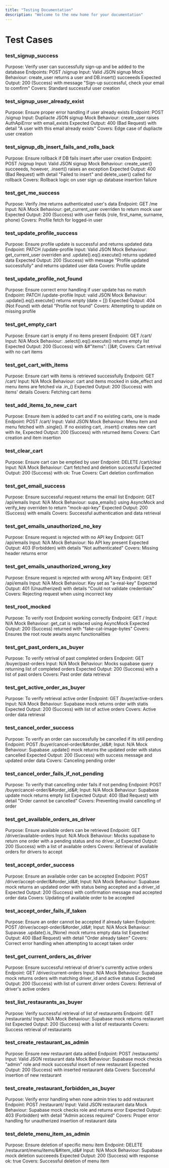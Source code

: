 ```yaml
---
title: "Testing Documentation"
description: "Welcome to the new home for your documentation"
---
```


<Card
title="Testing Strategy"
icon= "code"
horizontal>

</Card>

# Test Cases

### test_signup_success

Purpose: Verify user can successfully sign-up and be added to the database
Endpoints: POST /signup
Input: Valid JSON signup
Mock Behaviour: create_user returns a user and DB.insert() succeeeds
Expected Output: 200 (Success) with message "Sign-up successful, check your email to comfirm"
Covers: Standard successful user creation

### test_signup_user_already_exist

Purpose: Ensure proper error handling if user already exists
Endpoint: POST /signup
Input: Dupliacte JSON signup
Mock Behaviour: create_user raises AuthApiError with email_exists
Expected Output: 400 (Bad Request) with detail "A user with this email already exists"
Covers: Edge case of dupliacte user creation

### test_signup_db_insert_fails_and_rolls_back

Purpose: Ensure rollback if DB fails insert after user creation
Endpoint: POST /signup
Input: Valid JSON signup
Mock Behaviour: create_user() succeeeds, however, .insert() raises an exception
Expected Output: 400 (Bad Request) with detail "Failed to insert" and delete_user() called for rollback
Covers: Rollback logic on user sign up database insertion failure

### test_get_me_success

Purpose: Verify /me returns authenticated user's data
Endpoint: GET /me
Input: N/A
Mock Behaviour: get_current_user overriden to return mock user
Expected Output: 200 (Success) with user fields (role, first_name, surname, phone)
Covers: Profile fetch for logged-in user

### test_update_profile_success

Purpose: Ensure profile update is successful and returns updated data
Endpoint: PATCH /update-profile
Input: Valid JSON 
Mock Behaviour: get_current_user overriden and .update().eq().execute() returns updated data
Expected Output: 200 (Success) with message "Profile updated successfully" and returns updated user data
Covers: Profile update

### test_update_profile_not_found

Purpose: Ensure correct error handling if user update has no match
Endpoint: PATCH /update-profile
Input: valid JSON 
Mock Behaviour: .update().eq().execute() returns empty (date = [])
Expected Output: 404 (Not Found) with detail "Profile not found"
Covers: Attempting to update on missing profile

### test_get_empty_cart

Purpose: Ensure cart is empty if no items present
Endpoint: GET /cart/
Input: N/A
Mock Behaviour: .select().eq().execute() returns empty list
Expected Output: 200 (Success) with &#"items": []&#;
Covers: Cart retrival with no cart items

### test_get_cart_with_items

Purpose: Ensure cart with items is retrieved successfully
Endpoint: GET /cart/
Input: N/A
Mock Behaviour: cart and items mocked in side_effect and menu items are fetched via .in_()
Expected Output: 200 (Success) with items' details
Covers: Fetching cart items

### test_add_items_to_new_cart

Purpose: Ensure item is added to cart and if no existing carts, one is made
Endpoint: POST /cart/
Input: Valid JSON 
Mock Behaviour: Menu item and menu fetched with .single(). If no existing cart, .insert() creates new cart with ite,
Expected Output: 200 (Success) with returned items
Covers: Cart creation and item insertion

### test_clear_cart

Purpose: Ensure cart can be emptied by user
Endpoint: DELETE /cart/clear
Input: N/A
Mock Behaviour: Cart fetched and deletion successful
Expected Output: 200 (Success) with ok: True
Covers: Cart deletion confirmation

### test_get_email_success

Purpose: Ensure successful request returns the email list
Endpoint: GET /api/emails
Input: N/A
Mock Behaviour: supa_emails() using AsyncMock and verify_key overriden to return "mock-api-key"
Expected Output: 200 (Success) with emails
Covers: Successful authentication and data retrieval

### test_get_emails_unauthorized_no_key

Purpose: Ensure request is rejected with no API key
Endpoint: GET /api/emails
Input: N/A
Mock Behaviour: No API key present
Expected Output: 403 (Forbidden) with details "Not authenticated"
Covers: Missing header returns error

### test_get_emails_unauthorized_wrong_key

Purpose: Ensure request is rejected with wrong API key
Endpoint: GET /api/emails
Input: N/A
Mock Behaviour: Key set as "a-real-key"
Expected Output: 401 (Unautherized) with details "Could not validate credentials"
Covers: Rejecting request when using incorrect key 

### test_root_mocked

Purpose: To verify root Endpoint working correctly
Endpoint: GET /
Input: N/A
Mock Behaviour: get_cat is replaced using AsyncMock
Expected Output: 200 (Success) returned with "fake-cat-image-bytes"
Covers: Ensures the root route awaits async functionalities

### test_get_past_orders_as_buyer

Purpose: To verify retrival of past completed orders
Endpoint: GET /buyer/past-orders
Input: N/A
Mock Behaviour: Mocks supabase query returning list of completed orders
Expected Output: 200 (Success) with a list of past orders
Covers: Past order data retrieval

### test_get_active_order_as_buyer

Purpose: To verify retrieval active order 
Endpoint: GET /buyer/active-orders
Input: N/A
Mock Behaviour: Supabase mock returns order with statis
Expected Output: 200 (Success) with list of active orders
Covers: Active order data retrieval

### test_cancel_order_success

Purpose: To verify an order can successfully be cancelled if its still pending
Endpoint: POST /buyer/cancel-order/&#order_id&#;
Input: N/A
Mock Behaviour: Supabase .update() mock returns the updated order with status cancelled
Expected Output: 200 (Success) with success message and updated order data
Covers: Canceling pending order

### test_cancel_order_fails_if_not_pending

Purpose:  To verify that cancelling order fails if not pending
Endpoint: POST /buyer/cancel-order/&#order_id&#;
Input: N/A
Mock Behaviour: Supabase update mock returns empty list
Expected Output: 400 (Bad Request) with detail "Order cannot be cancelled"
Covers: Preventing invalid cancelling of order

### test_get_available_orders_as_driver

Purpose: Ensure available orders can be retrieved
Endpoint: GET /driver/available-orders
Input: N/A
Mock Behaviour: Mocks supabase to return one order with a pending status and no driver_id
Expected Output: 200 (Success) with a list of available orders
Covers: Retrieval of available orders for drivers to accept 

### test_accept_order_success

Purpose: Ensure an available order can be accepted
Endpoint: POST /driver/accept-order/&#order_id&#;
Input: N/A
Mock Behaviour: Supabase mock returns an updated order with status being accepted and a driver_id
Expected Output: 200 (Success) with confirmation message mad accepted order data
Covers: Updating of available order to be accepted

### test_accept_order_fails_if_taken

Purpose: Ensure an order cannot be accepted if already taken
Endpoint: POST /driver/accept-order/&#order_id&#;
Input: N/A
Mock Behaviour: Supavase .update().is_(None) mock returns empty data list
Expected Output: 400 (Bad Request) with detail "Order already taken"
Covers: Correct error handling when attempting to accept taken order

### test_get_current_orders_as_driver

Purpose: Ensure successful retrieval of driver's currently active orders
Endpoint: GET /driver/current-orders
Input: N/A
Mock Behaviour: Supabase mock returns orders with matching driver_id and active status
Expected Output: 200 (Success) with list of current driver orders
Covers: Retrieval of driver's active orders

### test_list_restaurants_as_buyer

Purpose: Verify successful retrieval of list of restaurants
Endpoint: GET /restaurants/
Input: N/A
Mock Behaviour: Supabase mock returns restaurant list
Expected Output: 200 (Success) with a list of restaurants
Covers: Success retrieval of restaurants

### test_create_restaurant_as_admin

Purpose: Ensure new restaurant data added 
Endpoint: POST /restaurants/
Input: Valid JSON restaurant data
Mock Behaviour: Supabase mock checks "admin" role and mock successful insert of new restaurant
Expected Output: 200 (Success) with inserted restaurant data
Covers: Successful insertion of new restaurant

### test_create_restaurant_forbidden_as_buyer

Purpose: Verify error handling when none admin tries to add restaurant
Endpoint: POST /restaurant/
Input: Valid JSON restaurant data
Mock Behaviour: Supabase mock checks role and returns error
Expected Output: 403 (Forbidden) with detail "Admin access required"
Covers: Proper error handling for unautherized insertion of restaurant data

### test_delete_menu_item_as_admin

Purpose: Ensure deletion of specific menu item
Endpoint: DELETE /restaurant/menu/items/&#item_id&#
Input: N/A
Mock Behaviour: Supabase mock deletion succeeeds
Expected Output: 200 (Success) with response ok: true
Covers: Successful deletion of menu item